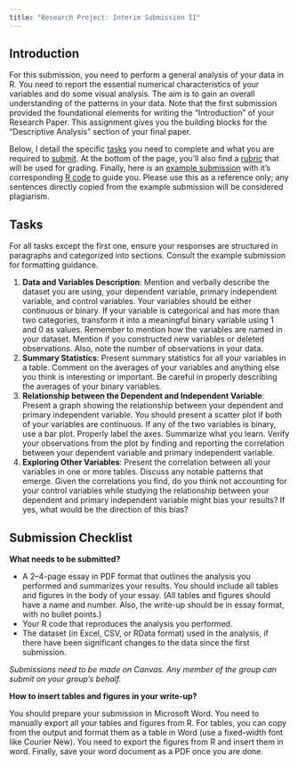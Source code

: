 ```yaml
---
title: "Research Project: Interim Submission II"
---
```


## Introduction

For this submission, you need to perform a general analysis of your data in R. You need to report the essential numerical characteristics of your variables and do some visual analysis. The aim is to gain an overall understanding of the patterns in your data. Note that the first submission provided the foundational elements for writing the "Introduction" of your Research Paper. This assignment gives you the building blocks for the "Descriptive Analysis" section of your final paper.

Below, I detail the specific [tasks](#tasks) you need to complete and what you are required to [submit](#submission-checklist). At the bottom of the page, you'll also find a [rubric](#rubric) that will be used for grading. Finally, here is an [example submission](submission2-example.pdf) with it's corresponding [R code](submission2-example-code.R) to guide you. Please use this as a reference only; any sentences directly copied from the example submission will be considered plagiarism.  

## Tasks 

For all tasks except the first one, ensure your responses are structured in paragraphs and categorized into sections. Consult the example submission for formatting guidance.

1. **Data and Variables Description**: Mention and verbally describe the dataset you are using, your dependent variable, primary independent variable, and control variables. Your variables should be either continuous or binary. If your variable is categorical and has more than two categories, transform it into a meaningful binary variable using 1 and 0 as values. Remember to mention how the variables are named in your dataset. Mention if you constructed new variables or deleted observations. Also, note the number of observations in your data.
2. **Summary Statistics**: Present summary statistics for all your variables in a table. Comment on the averages of your variables and anything else you think is interesting or important. Be careful in properly describing the averages of your binary variables. 
3. **Relationship between the Dependent and Independent Variable**: Present a graph showing the relationship between your dependent and primary independent variable. You should present a scatter plot if both of your variables are continuous. If any of the two variables is binary, use a bar plot. Properly label the axes. Summarize what you learn. Verify your observations from the plot by finding and reporting the correlation between your dependent variable and primary independent variable.
4. **Exploring Other Variables**: Present the correlation between all your variables in one or more tables. Discuss any notable patterns that emerge. Given the correlations you find, do you think not accounting for your control variables while studying the relationship between your dependent and primary independent variable might bias your results? If yes, what would be the direction of this bias?

## Submission Checklist

**What needs to be submitted?**

- A 2–4-page essay in PDF format that outlines the analysis you performed and summarizes your results. You should include all tables and figures in the body of your essay. (All tables and figures should have a name and number. Also, the write-up should be in essay format, with no bullet points.)
- Your R code that reproduces the analysis you performed.
- The dataset (in Excel, CSV, or RData format) used in the analysis, if there have been significant changes to the data since the first submission.
  
*Submissions need to be made on Canvas. Any member of the group can submit on your group's behalf.* 

**How to insert tables and figures in your write-up?**

You should prepare your submission in Microsoft Word. You need to manually export all your tables and figures from R. For tables, you can copy from the output and format them as a table in Word (use a fixed-width font like Courier New). You need to export the figures from R and insert them in word. Finally, save your word document as a PDF once you are done. 


<!-- ## Rubric
<iframe src="submission1-rubric.html" width="100%" height= "650px" scrolling=no></iframe> -->
